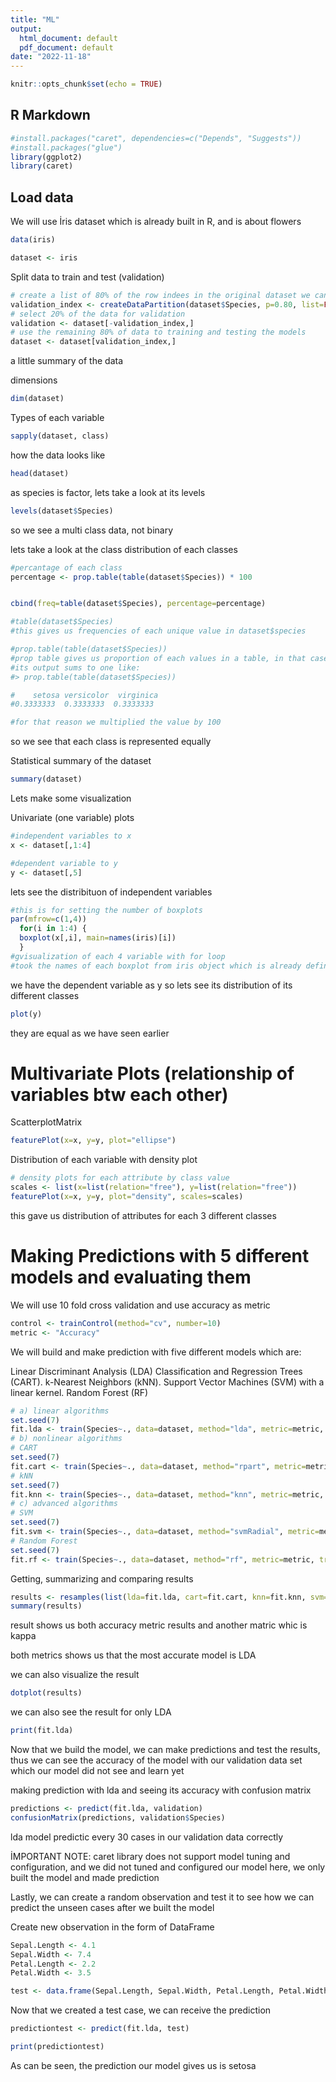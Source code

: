 ---
title: "ML"
output:
  html_document: default
  pdf_document: default
date: "2022-11-18"
---

```{r setup, include=FALSE}
knitr::opts_chunk$set(echo = TRUE)
```

## R Markdown

```{r include=FALSE}


#install.packages("caret", dependencies=c("Depends", "Suggests"))
#install.packages("glue")
library(ggplot2)
library(caret)
```

## Load data
We will use İris dataset which is already built in R, and is about flowers
```{r}
data(iris)

dataset <- iris
```

Split data to train and test (validation)
```{r}
# create a list of 80% of the row indees in the original dataset we can use for training
validation_index <- createDataPartition(dataset$Species, p=0.80, list=FALSE)
# select 20% of the data for validation
validation <- dataset[-validation_index,]
# use the remaining 80% of data to training and testing the models
dataset <- dataset[validation_index,]
```

a little summary of the data

dimensions
```{r}
dim(dataset)
```

Types of each variable
```{r}
sapply(dataset, class)
```

how the data looks like 
```{r}
head(dataset)
```

as species is factor, lets take a look at its levels

```{r}
levels(dataset$Species)
```

so we see a multi class data, not binary

lets take a look at the class distribution of each classes

```{r}
#percantage of each class
percentage <- prop.table(table(dataset$Species)) * 100


cbind(freq=table(dataset$Species), percentage=percentage)

#table(dataset$Species)
#this gives us frequencies of each unique value in dataset$species

#prop.table(table(dataset$Species))
#prop table gives us proportion of each values in a table, in that case, 
#its output sums to one like:
#> prop.table(table(dataset$Species))

#    setosa versicolor  virginica 
#0.3333333  0.3333333  0.3333333 

#for that reason we multiplied the value by 100
```
so we see that each class is represented equally

Statistical summary of the dataset
```{r}
summary(dataset)
```

Lets make some visualization

Univariate (one variable) plots

```{r}
#independent variables to x
x <- dataset[,1:4]

#dependent variable to y
y <- dataset[,5]
```

lets see the distribituon of independent variables

```{r}
#this is for setting the number of boxplots
par(mfrow=c(1,4))
  for(i in 1:4) {
  boxplot(x[,i], main=names(iris)[i])
  }
#gvisualization of each 4 variable with for loop
#took the names of each boxplot from iris object which is already defined
```
we have the dependent variable as y so lets see its distribution of its different
classes

```{r}
plot(y)
```
they are equal as we have seen earlier

# Multivariate Plots (relationship of variables btw each other)

ScatterplotMatrix
```{r}
featurePlot(x=x, y=y, plot="ellipse")
```

Distribution of each variable with density plot

```{r}

# density plots for each attribute by class value
scales <- list(x=list(relation="free"), y=list(relation="free"))
featurePlot(x=x, y=y, plot="density", scales=scales)
```
this gave us distribution of attributes for each 3 different classes

# Making Predictions with 5 different models and evaluating them

We will use 10 fold cross validation and use accuracy as metric

```{r}
control <- trainControl(method="cv", number=10)
metric <- "Accuracy"
```

We will build and make prediction with five different models which are:

Linear Discriminant Analysis (LDA)
Classification and Regression Trees (CART).
k-Nearest Neighbors (kNN).
Support Vector Machines (SVM) with a linear kernel.
Random Forest (RF)

```{r}

# a) linear algorithms
set.seed(7)
fit.lda <- train(Species~., data=dataset, method="lda", metric=metric, trControl=control)
# b) nonlinear algorithms
# CART
set.seed(7)
fit.cart <- train(Species~., data=dataset, method="rpart", metric=metric, trControl=control)
# kNN
set.seed(7)
fit.knn <- train(Species~., data=dataset, method="knn", metric=metric, trControl=control)
# c) advanced algorithms
# SVM
set.seed(7)
fit.svm <- train(Species~., data=dataset, method="svmRadial", metric=metric, trControl=control)
# Random Forest
set.seed(7)
fit.rf <- train(Species~., data=dataset, method="rf", metric=metric, trControl=control)
```


Getting, summarizing and comparing results

```{r}
results <- resamples(list(lda=fit.lda, cart=fit.cart, knn=fit.knn, svm=fit.svm, rf=fit.rf))
summary(results)
```
result shows us both accuracy metric results and another matric whic is kappa

both metrics shows us that the most accurate model is LDA

we can also visualize the result

```{r}
dotplot(results)
```
we can also see the result for only LDA
```{r}
print(fit.lda)
```
Now that we build the model, we can make predictions and test the results, thus
we can see the accuracy of the model with our validation data set which our model 
did not see and learn yet

making prediction with lda and seeing its accuracy with confusion matrix
```{r}
predictions <- predict(fit.lda, validation)
confusionMatrix(predictions, validation$Species)
```

lda model predictic every 30 cases in our validation data correctly

İMPORTANT NOTE: caret library does not support model tuning and configuration, and we did not 
tuned and configured our model here, we only built the model and made prediction

Lastly, we can create a random observation and test it to see how we can predict the unseen 
cases after we built the model

Create new observation in the form of DataFrame
```{r}
Sepal.Length <- 4.1
Sepal.Width <- 7.4
Petal.Length <- 2.2
Petal.Width <- 3.5

test <- data.frame(Sepal.Length, Sepal.Width, Petal.Length, Petal.Width)
```


Now that we created a test case, we can receive the prediction
```{r}
predictiontest <- predict(fit.lda, test)

print(predictiontest)
```

As can be seen, the prediction our model gives us is setosa


